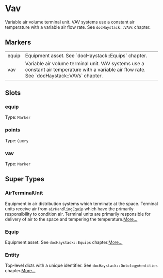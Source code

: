 # Vav
Variable air volume terminal unit.  VAV systems use a constant air
temperature with a variable air flow rate.  See `docHaystack::VAVs` chapter.
## Markers
<table>
<tbody>
<tr>
<td className='p-2 align-top'><span className='bg-sky-200 rounded-md px-3 py-1 text-sky-700 block font-semibold text-center text-sm'>equip </span></td>
<td className='p-2 align-top'>Equipment asset. See `docHaystack::Equips` chapter.</td>
</tr>
<tr>
<td className='p-2 align-top'><span className='bg-sky-200 rounded-md px-3 py-1 text-sky-700 block font-semibold text-center text-sm'>vav </span></td>
<td className='p-2 align-top'>Variable air volume terminal unit.  VAV systems use a constant air temperature with a variable air flow rate.  See `docHaystack::VAVs` chapter.</td>
</tr>
</tbody>
</table>

## Slots

### equip
Type: `Marker`

### points
Type: `Query`

### vav
Type: `Marker`



## Super Types
### AirTerminalUnit
Equipment in air distribution systems which terminate at the space.
Terminal units receive air from `airHandlingEquip` which have the
primarily responsibility to condition air.  Terminal units are primarily
responsible for delivery of air to the space and tempering the temperature.[More...](./AirTerminalUnit)

### Equip
Equipment asset.
See `docHaystack::Equips` chapter.[More...](./Equip)

### Entity
Top-level dicts with a unique identifier.
See `docHaystack::Ontology#entities` chapter.[More...](./Entity)


